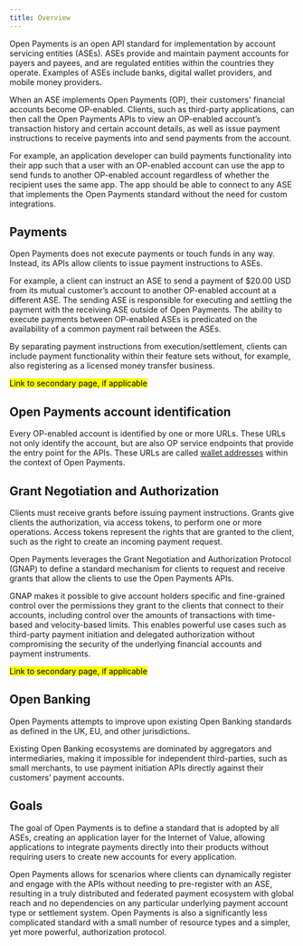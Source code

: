 ```yaml
---
title: Overview
---
```


Open Payments is an open API standard for implementation by account servicing entities (ASEs). ASEs provide and maintain payment accounts for payers and payees, and are regulated entities within the countries they operate. Examples of ASEs include banks, digital wallet providers, and mobile money providers.

When an ASE implements Open Payments (OP), their customers' financial accounts become OP-enabled. Clients, such as third-party applications, can then call the Open Payments APIs to view an OP-enabled account’s transaction history and certain account details, as well as issue payment instructions to receive payments into and send payments from the account.

For example, an application developer can build payments functionality into their app such that a user with an OP-enabled account can use the app to send funds to another OP-enabled account regardless of whether the recipient uses the same app. The app should be able to connect to any ASE that implements the Open Payments standard without the need for custom integrations.

## Payments

Open Payments does not execute payments or touch funds in any way. Instead, its APIs allow clients to issue payment instructions to ASEs.

For example, a client can instruct an ASE to send a payment of $20.00 USD from its mutual customer’s account to another OP-enabled account at a different ASE. The sending ASE is responsible for executing and settling the payment with the receiving ASE outside of Open Payments. The ability to execute payments between OP-enabled ASEs is predicated on the availability of a common payment rail between the ASEs.

By separating payment instructions from execution/settlement, clients can include payment functionality within their feature sets without, for example, also registering as a licensed money transfer business.

<p>
  <mark>Link to secondary page, if applicable</mark>
</p>

## Open Payments account identification

Every OP-enabled account is identified by one or more URLs. These URLs not only identify the account, but are also OP service endpoints that provide the entry point for the APIs. These URLs are called [wallet addresses](/introduction/wallet-addresses) within the context of Open Payments.

## Grant Negotiation and Authorization

Clients must receive grants before issuing payment instructions. Grants give clients the authorization, via access tokens, to perform one or more operations. Access tokens represent the rights that are granted to the client, such as the right to create an incoming payment request.

Open Payments leverages the Grant Negotiation and Authorization Protocol (GNAP) to define a standard mechanism for clients to request and receive grants that allow the clients to use the Open Payments APIs.

GNAP makes it possible to give account holders specific and fine-grained control over the permissions they grant to the clients that connect to their accounts, including control over the amounts of transactions with time-based and velocity-based limits. This enables powerful use cases such as third-party payment initiation and delegated authorization without compromising the security of the underlying financial accounts and payment instruments.

<p>
  <mark>Link to secondary page, if applicable</mark>
</p>

## Open Banking

Open Payments attempts to improve upon existing Open Banking standards as defined in the UK, EU, and other jurisdictions.

Existing Open Banking ecosystems are dominated by aggregators and intermediaries, making it impossible for independent third-parties, such as small merchants, to use payment initiation APIs directly against their customers’ payment accounts.

## Goals

The goal of Open Payments is to define a standard that is adopted by all ASEs, creating an application layer for the Internet of Value, allowing applications to integrate payments directly into their products without requiring users to create new accounts for every application.

Open Payments allows for scenarios where clients can dynamically register and engage with the APIs without needing to pre-register with an ASE, resulting in a truly distributed and federated payment ecosystem with global reach and no dependencies on any particular underlying payment account type or settlement system. Open Payments is also a significantly less complicated standard with a small number of resource types and a simpler, yet more powerful, authorization protocol.
